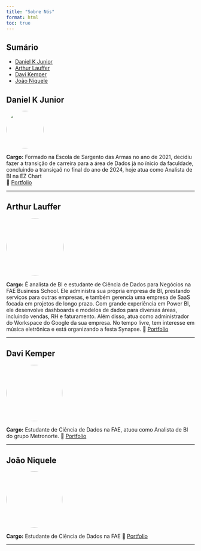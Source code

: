 ```yaml
---
title: "Sobre Nós"
format: html
toc: true
---
```


## Sumário

-   [Daniel K Junior](#daniel-k-junior)
-   [Arthur Lauffer](#arthur-lauffer)
-   [Davi Kemper](#davi-kemper)
-   [João Niquele](#joão-niquele)

## Daniel K Junior {#daniel-k-junior}

![](imagens/DanielKuiavski.jpg){style="border-radius: 50%;" width="100"}

**Cargo:** Formado na Escola de Sargento das Armas no ano de 2021, decidiu fazer a transição de carreira para a área de Dados já no ínicio da faculdade, concluindo a transiçaõ no final do ano de 2024, hoje atua como Analista de BI na EZ Chart\
🔗 [Portfolio](https://danielkuiavski.github.io/Daniel-s-Portfolio/)

------------------------------------------------------------------------

## Arthur Lauffer {#arthur-lauffer}

![](imagens/ArthurLauffer.jpg){style="border-radius: 50%;" width="154"}

**Cargo:** É analista de BI e estudante de Ciência de Dados para Negócios na FAE Business School. Ele administra sua própria empresa de BI, prestando serviços para outras empresas, e também gerencia uma empresa de SaaS focada em projetos de longo prazo. Com grande experiência em Power BI, ele desenvolve dashboards e modelos de dados para diversas áreas, incluindo vendas, RH e faturamento. Além disso, atua como administrador do Workspace do Google da sua empresa. No tempo livre, tem interesse em música eletrônica e está organizando a festa Synapse. 🔗 [Portfolio](https://arthurlauffer7.github.io/Lauffer-s-Portfolio/)

------------------------------------------------------------------------

## Davi Kemper {#davi-kemper}

![](imagens/DaviKemper.jpg){width="150px" style="border-radius: 50%;"}

**Cargo:** Estudante de Ciência de Dados na FAE, atuou como Analista de BI do grupo Metronorte. 🔗 [Portfolio](https://davikemper.github.io/portfolioDaviKemper/)

------------------------------------------------------------------------

## João Niquele {#joão-niquele}

![](imagens/JoaoNiquele.jpg){width="150px" style="border-radius: 50%;"}

**Cargo:** Estudante de Ciência de Dados na FAE 🔗 [Portfolio](https://joaoniquele.github.io/Portfolio/)

------------------------------------------------------------------------
